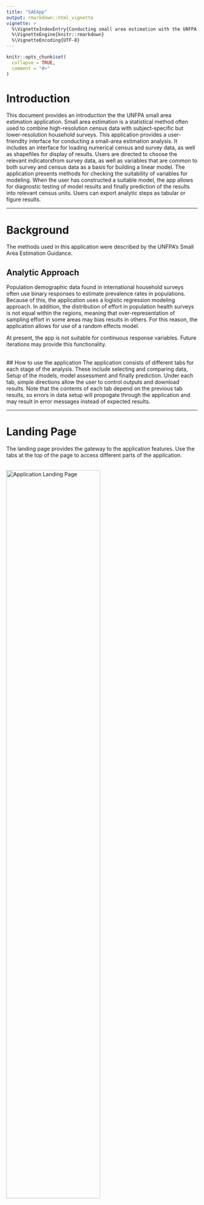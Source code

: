 ```yaml
---
title: "SAEApp"
output: rmarkdown::html_vignette
vignette: >
  %\VignetteIndexEntry{Conducting small area estimation with the UNFPA's SAEApp}
  %\VignetteEngine{knitr::rmarkdown}
  %\VignetteEncoding{UTF-8}
---
```


```r
knitr::opts_chunk$set(
  collapse = TRUE,
  comment = "#>"
)
```


# Introduction

This document provides an introduction the the UNFPA small area estimation application.  Small area estimation is a statistical method often used to combine high-resolution census data with 
subject-specific but lower-resolution household surveys. This application provides a user-friendlty interface for conducting a small-area estimation analysis. It includes an interface for loading numerical census 
and survey data, as well as shapefiles for display of results.  Users are directed to choose the relevant indicatorsfrom survey data, as well as variables that are common to both survey and census data as a basis for building a linear model. The application presents methods for checking the suitability of variables for modeling.  When the user has constructed a suitable model, the app allows for diagnostic testing of model results and finally prediction of the results into relevant census units. Users can export analytic steps as tabular or figure results.

  
***
  
# Background
The methods used in this application were described by the UNFPA's Small Area Estimation Guidance.  
  

## Analytic Approach
Population demographic data found in international household surveys often use binary responses to estimate prevalence rates in populations. Because of this, the application uses a logistic regression modeling approach.  In addition, the distribution of effort in population health surveys is not equal within the regions, meaning that over-representation of sampling effort in some areas may bias results in others. For this reason, the application allows for use of a random effects model. 

At present, the app is not suitable for continuous response variables. Future iterations may provide this functionality. 
  
<br/>
## How to use the application
The application consists of different tabs for each stage of the analysis. These include selecting and comparing data, Setup of the models, model assessment and finally prediction. Under each tab, simple directions allow the user to control outputs and download results. Note that the contents of each tab depend on the previous tab results, so errors in data setup will propogate through the application and may result in error messages instead of expected results. 
  
***

# Landing Page
The landing page provides the gateway to the application features. Use the tabs at the top of the page to access different parts of the application. 
  
<br/>
![Application Landing Page](images/LandingPage.png){#id .class width=70% height=70%}
  

***

# Select Data
The Data selection tab allows users to either use sample DHS and survey datasets from Nepal, or to load the their own data.  Currently the application does not allow for formatting of data, so all numerical data must be in a harmonized prior to being entered into the application. 
  
<br/>
![Select Data Tab](images/Select_Data.png){#id .class width=70% height=70%}
  
<br/>
For a detailed description of the harmonization process, see ____.: At minimum,  

1. Item. Survey and census data must share exactly the same variable names
2. Item. Variables that are common between survey and census must have the same definitions.  For example, categorical variables must have the same number of classes, and these classes must be identical between the two sources
3. Item. Variables must have roughly similar distributions between census and survey datasets. 

Code used to conduct harmonization are included in the appendix.    

Survey and census data each have their own tabs to assist with data loading.  By default, data from Nepal will load, as the 'Use Nepal data' checkbox will be checked. To use other data, uncheck this box.
<br/>
  
  
![Checkbox for loading data from Nepal](images/Use_Nepal.png){#id .class width=30% height=30%}
<br/>


<br/>

## Survey tab
Survey data should include three different types of data:  the indicator of interest,  a column for the names of the survey regions used and additional columns for variables that will be used in the predictive model.  If loading an external file, uncheck the 'Use Nepal Data' box and click on the 'choose a .csv file' box to select a file.
<br/>

![Survey Tab](images/Survey_Tab.png){#id .class width=60% height=60%}


![Load button for survey data](images/Load_Survey.png){#id .class width=30% height=30%}
<br/>

Once you have selected a file, it should appear at the bottom of the page.  
  
 <br/>
![Survey Tab](images/Survey_Table.png){#id .class width=70% height=70%}
  
<br/>

Next, select a shapefile representing the survey regions.  
![Census shapefile selection](images/Choose_Census.png){#id .class width=30% height=30%}
  
<br/>
At present, only ESRI shapefiles are accepted.  it is also important that when selecting the shapefile,  all associated files are selected. Once a shapefile has been loaded it should appear at the top of the page. 
  
  <br/>

![Choosing all files for a shapefile](images/Select_Shapefile.png){#id .class width=60% height=60%}
  
<br/>

Once the shapefiles are loaded, a map will appear, unless there has been an error. 
  
<br/>

![Map of survey areas](images/Survey_Map.png){#id .class width=50% height=50%}
  
<br/>
  
When the survey data have been loaded, you should select which variable will be the indicator to model, using the drop-down menu.
<br/>

![Indicator selection tab](images/Tab2_Select_Variables.png){#id .class width=30% height=30%}
  
<br/>
  
Note that only binary variables are currently supported.  Variables should be formatted as '0' or '1' only.  Users should then select which variable represents the region or strata names in the data, as these will be used both in mapping and in creation of fixed or random effects. These region names should also be present and identically named in the census data to ensure accurate matching between the datasets.  
  
  <br/>

![Survey area names](images/Tab2_Select_Survey_Spatial.png){#id .class width=30% height=30%}
  
<br/>
  
## Census
  
  
When selecting the census tab, default the map and table information will take some time to load as the datasets are larger.
<br/>
  
![The Census tab controls upload and structuring of census data](images/Census_Tab.png){#id .class width=50% height=50%}
  
<br/>
  
After the survey data are loaded, Census data should be loaded in a similar way. Note that the census data should include both the same survey stratum names as the survey data, as well as an additional spatial stratum representing the area at which predictions will be made.
  
  
![Census spatial area selection](images/Tab2_Select_Census_Spatial.png){#id .class width=30% height=30%}
  
<br/>
  
Users then can select the predictor variables that will be. Note that only predictors that appear in both survey and census data can be selected. To reduce confusion, it is best that the loaded data only include variables that will be relevant to the analysis. However, these variables can be removed later if they are not needed.
  
  
![Select predictor variables](images/Tab2_Select_Predictors.png){#id .class width=30% height=30%}
  
***
  
  
# Compare Data 
Predictive modeling of small areas based on survey data relies on the assumption that the populations sampled in the survey are a random sample of the census. As such, the types of respondents in census and survey data should be present in similar ratios for each.  Therefore, before modeling the indicator of interest, it is important to compare the distribution in each.  
  
<br/>
 
## Correlations
A simple way to check whether the two data types are related is to look at how closely they are correlated.  This can be difficult to do with binary data, so we aggregate these data at the level of survey regions and visualize as a scatterplot.  By default these correlations are only shown for variables checked in the 'Data Selection' tab.  

When opening the **Compare data** Tab, the first tab displays a scatterplot of the correlations between data variables. These plots are based on data aggregated at the survey region level. Variables that appear linearly correlated between survey and census shold be considered for inclusion in the model. Those that are not should be excluded, unless there is some reason to explicitly include them.
  
  
![Scatterplot of distributions of variables at survey region level](images/Tab3_Compare_Distributions.png){#id .class width=50% height=50%}
  
 <br/>
 
## Distributions.
For a closer look at individual predictors, in the distributions tab we look more closely at the distributions of individual variables to see how different levels of each variable correlate. Use the drop-down menu to select which variable to view. Here we can look more closely at the different levels of each variable. 
  
<br/>

![Barplots and scatterplots of individual variables](images/Tab3_Barplot_Scatterplot.png){#id .class width=50% height=50%}
  
 <br/>
 
## Spatial
Finally, it's important that the spatial distribution of effort is similar in survey and census data. The map in the spatial section shows the relative effort applied in each survey region. 
  <br/>

![Spatial distribution of sampling effort](images/Tab3_Spatial_Distribution.png){#id .class width=50% height=50%}

*** 
<br/>

# Model Setup
The model setup tab provides tools to further check the suitability of variables for prediction before building the model. The model building component then allows you to see how inclusion of different parameters influences the model outcome.
<br/>  

![Model building tab](images/Tab4_Models.png){#id .class width=50% height=50%}

<br/>
## Parameter Tests
The parameter tests component uses alias testing and variance inflation factors to look for variables that are highly correlated with one another.  The Alias test button looks for variables that are perfectly correlated, and must be run before the Collinearity or Variance Inflation Factors (VIF) test.  The VIF test checks each variable for variance inflation. Run the Alias test first, as the VIF test cannot run on variables that are nearly identical.  
<br/>

![Alias test button](images/Tab4_Aliasing.png){#id .class width=30% height=30%}

The results of the Alias test will indicate whether there are variables that need removing from the candidate variable set. 
<br/>

![Alias reporting](images/Tab4_Alias_test.png){#id .class width=50% height=50%}
<br/>

When variables are identified in the Alias test, you can remove them from the list of parameters
<br/>

![Removal of 'mother tongue' as a predictor](images/Tab4_Exclude_Parameters.png){#id .class width=30% height=30%}

After removing the indicated variables from the list of predictors, you should re-run the alias test, then you can run the VIF test to test for collinearity. 
<br/>

![Collinearity button](images/Tab4_Collinearity_Button.png){#id .class width=30% height=30%}

In the VIF test, results show a GVIF score and a degrees of freedom (DF). Variables that have a GVIF score of higher than 2 should be removed also, as including them may lead to unexpected predictions. 
<br/>

![Variance Inflation Factor results](images/Tab4_VIF_Result.png){#id .class width=60% height=60%}
<br/>

## Build the Model
Once the Variance inflation test has been done,  you can proceed to building the model by selecting the 'Build the Model'.  By default, the model consists of all variables that were not deselected in previous steps. As well, the spatial regions are by default included as a fixed effect.  
<br/>

![Model formula](images/Tab4_Model_Formula.png){#id .class width=60% height=60%}
<br/>

The model  results are displayed as a summary table. In this summary, the estimates of the model coefficients are displayed on the logit scale, along with other statistics. Significance of each coefficient is indicated with stars, where * = significance at p=0.05, ** = significance at p=0.01, *** = significance at p=0.001. 

![Model summary table](images/Tab4_Model_Summary.png){#id .class width=60% height=60%}
<br/>

Every time a variable is added, the model is re-run, and a new summary table is built.  If you wish to save the results of a particular model, you can save them using the download button.  
<br/>

### Stepwise Regression. 
While you may have predictors that you wish to include,  but it may be difficult to decide which combination of variables is best to use.  In this case, you may use the stepwise variable selection button to choose the most parsimonious set of variables.  The tool uses both forward and backwards stepwise selection, and retains the model with the lowest AIC score. The selected variables will remain checked in the list.  
<br/>

![Stepwise selection button](images/Tab4_Stepwise_Button.png){#id .class width=30% height=30%}

### Random effects
Because the sampling effort in each of the survey regions can often be different, treating thema s a fixed effect may not be the most reliable way to account for regional variations. Instead, it is possible to include spatial regions as a random effect. In this way, oversampling in some areas will not skew results, and the uncertainty in estimates will be properly accounted for. Checking the 'include random effects' box will change the fixed effects to random effects in the model.  
<br/>

![Random effect button](images/Tab4_Include_Rxf.png){#id .class width=30% height=30%}
<br/>

Note that including random effects in the model will make it much slower to run.  It is best to first run the variable selection before including the random effect term.   
<br/>

# Assessment of model fit
Following fitting of the model, it is important to check whether the model fit is suitable
<br/>

## Assessment
The 'Assess' tab two a few ways to check the fit of the model.  The first is the residual plot, which shows each of the predicted response values used in the model against the difference between the observed and predicted values.  A model that has equal dispersion of points above and below the line indicates an unbiased fit. 
<br/>

![Plot of model residuals](images/Tab5_Residplot.png){#id .class width=50% height=50%}
<br/>

We can also look at howthe observed values compare to the fitted values.  With binary variables this can be challenging to intepret, se we can look at observed and predicted values aggregated in survey regions.  Note that because we have included survey regions as a fixed or random effect, we expect that the model will usually perform very well at this aggregated level. 
<br/>

![Observed verus predicted outcomes aggregated at survey region level](images/Tab5_Obs_vs_pred.png){#id .class width=50% height=50%}


# Validation
Another way to evaluate  the predictive power for binomial random variables in a logistic model is to look at the percentage of times the model correctly classifies the response variable.  A Confusion matrix describes the percentage of time the model correctly predicts a true positive or true negative. A better-performing model should have higher true positive and negative rates than false rates. 
<br/>

![A confusion matrix showing the rate of true positives and negatives](images/Tab5_Confusion.png){#id .class width=50% height=50%}
<br/>

Another way to look at model performance is to examine the receiver-operator curve or ROC.  This curve plots 'Sensitivity' against 'Specificity', which can be described as the rate of false positives (y axis) at each level of true positivity (x axis). An ROC curve that is more convex (or farther from the diagonal) suggests better model performance.  The area under the ROC curve (or AUC) provides a measure of the model accuracy; an AUC of 0.5 means the model cannot predict with any accuracy, while an AUC means it is perfectly accurate.  Values of greater than 0.75 suggest relatively good model performance.    
<br/>

![The Receiver-Operator Curve](images/Tab5_ROC.png){#id .class width=50% height=50%}
<br/>

## Cross Validation
Finally, the goal of small area prediction is to predict data into areas that have not been sampled.  The most effective way to tell whether a model is reliable in this case is to perform croass-validation testing.  Here,  we randonly split the data into sections called 'Folds'.  In each iteration of the cross-validation, one of these folds is excluded from the main data (the testing data), then the remaining data are used to build the model (the training data).  The resulting model is then used to predict the indicator of interest in both sets of data with similar accuracy.  
<br/>

![Results of the cross validation.  Similar AUC scores in the training and test data indicate the model is relatively stable.](images/Tab5_Cross_Validate.png){#id .class width=50% height=50%}
<br/>

# Prediction
Now that we have assessed the model, we can use it to predict into the census data using the same predictor variables.  The predictions tab does this,  plotting the predictions at census scale, then survey region scale, then finally with direct estimates.  In the tabular data section,  the predictions are aggregated at both survey and census scales. A bootstrapped 95% confidence interval is also calculated for each region.
<br/>

![Tabular results](images/Tab6_Prediction.png)
